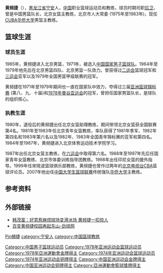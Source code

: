'''黄频捷'''（{{bd|1947年||||catIdx=Huang黃颜捷}}），[[黑龙江省|黑龙江省]][[宁安|宁安]]人，[[中国|中国]]职业篮球运动员和教练，球员时期司职[[后卫|后卫]]，曾是中国男篮队长，北京女篮主教练，北京市人大常委 (1975年至1983年)，现任[[中国大学生篮球联赛|CUBA]][[华侨大学|华侨大学]]男篮主教练。

==篮球生涯==
===球员生涯===
1965年，黄频捷进入北京男篮，1971年，被选入[[中国国家男子篮球队|中国国家男子篮球队]]。1964年至1979年他先后在北京男篮四队、北京男篮一队效力。曾获得过[[中华人民共和国第二届全运会|二运会]]篮球冠军和[[中华人民共和国第三届全运会|三运会]]亚军以及1979年全国男篮甲级联赛的冠军。

黄频捷在1971年至1979年期间也一直在国家队中效力，夺得过三届[[亚洲篮球锦标赛|亚洲篮球锦标赛]] (第八、九、十届)和[[1978年亚洲运动会|1978年曼谷亚运会]]的冠军，曾担任国家男篮队长，是球队的组织核心。

===执教生涯===
1980年，退役后的黄频捷出任北京女篮助理教练，期间带领北京女篮获全国联赛第4名。1981年至1983年任北京青年女篮教练，率队获得了1981年季军、1982年第四名和1983年第六名以及1982年、1983年全国青年锦标赛的亚军和第四名。1984年至1987年，黄频捷进入北京体育运动技术学院学习。

1987年出任北京女篮主教练，在[[中华人民共和国第六届全运会|六运会]]中取得第六名。1988年至1997年先后任国家青年女篮教练、北京市体委训练指导团教练。1998年出任印尼女篮的援外指导。1999年任宋晓波篮球俱乐部教练，黄频捷也曾作过两年的[[北京电视台|北京电视台]]CBA篮球评论员。2007年他出任[[中国大学生篮球联赛|中国大学生篮球联赛]]传统强队[[华侨大学|华侨大学]]主教练。

== 参考资料 ==
{{reflist}}

==外部链接==
*[http://sports.tom.com/2007-10-31/0J97/85124495.html 韩茂富：好意惹麻烦球场变滑冰场 黄频捷一扣惊人]{{dead link|date=2018年5月 |bot=InternetArchiveBot |fix-attempted=yes }}
*[http://basketball.goalchina.net/news/112968.html 百变黄频捷校园再起东山-劲球网]{{dead link|date=2018年5月 |bot=InternetArchiveBot |fix-attempted=yes }}

{{China-bio-stub}}
{{新中国篮球50杰}}
{{1975年男篮亚锦赛中国队阵容}}
{{1977年男篮亚锦赛中国队阵容}}
{{1978年男篮世锦赛中国队阵容}}
{{1979年男篮亚锦赛中国队阵容}}

{{Authority control}}
{{DEFAULTSORT:Huang黃頻捷}}
[[category:黄姓|Pin頻捷]]
[[category:宁安人|category:宁安人]]
[[Category:中国男子篮球运动员|Category:中国男子篮球运动员]]
[[category:中国篮球教练|category:中国篮球教练]]
[[Category:1978年亚洲运动会篮球运动员|Category:1978年亚洲运动会篮球运动员]]
[[Category:1978年亞洲運動會金牌得主|Category:1978年亞洲運動會金牌得主]]
[[Category:1974年亚洲运动会篮球运动员|Category:1974年亚洲运动会篮球运动员]]
[[Category:1974年亚洲运动会铜牌得主|Category:1974年亚洲运动会铜牌得主]]
[[Category:中国亚洲运动会金牌得主|Category:中国亚洲运动会金牌得主]]
[[Category:中国亚洲运动会铜牌得主|Category:中国亚洲运动会铜牌得主]]
[[Category:亞洲運動會籃球獎牌得主|Category:亞洲運動會籃球獎牌得主]]